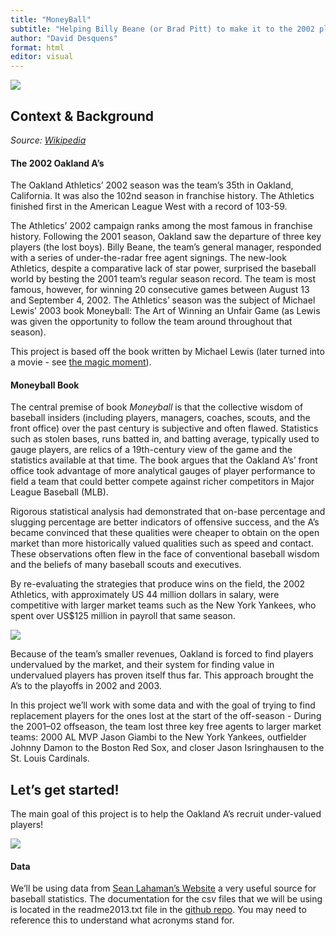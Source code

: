```yaml
---
title: "MoneyBall"
subtitle: "Helping Billy Beane (or Brad Pitt) to make it to the 2002 playoffs with the Oakland A's"
author: "David Desquens"
format: html
editor: visual
---
```


![](moneyball_title.jpg){fig-align="left"}

## Context & Background

*Source: [Wikipedia](https://en.wikipedia.org/wiki/Moneyball)*

#### **The 2002 Oakland A's**

The Oakland Athletics' 2002 season was the team's 35th in Oakland, California. It was also the 102nd season in franchise history. The Athletics finished first in the American League West with a record of 103-59.

The Athletics' 2002 campaign ranks among the most famous in franchise history. Following the 2001 season, Oakland saw the departure of three key players (the lost boys). Billy Beane, the team's general manager, responded with a series of under-the-radar free agent signings. The new-look Athletics, despite a comparative lack of star power, surprised the baseball world by besting the 2001 team's regular season record. The team is most famous, however, for winning 20 consecutive games between August 13 and September 4, 2002. The Athletics' season was the subject of Michael Lewis' 2003 book Moneyball: The Art of Winning an Unfair Game (as Lewis was given the opportunity to follow the team around throughout that season).

This project is based off the book written by Michael Lewis (later turned into a movie - see [the magic moment](https://youtu.be/yGf6LNWY9AI?si=zsLayKwV5YBw-Jqm)).

#### **Moneyball Book**

The central premise of book *Moneyball* is that the collective wisdom of baseball insiders (including players, managers, coaches, scouts, and the front office) over the past century is subjective and often flawed. Statistics such as stolen bases, runs batted in, and batting average, typically used to gauge players, are relics of a 19th-century view of the game and the statistics available at that time. The book argues that the Oakland A's' front office took advantage of more analytical gauges of player performance to field a team that could better compete against richer competitors in Major League Baseball (MLB).

Rigorous statistical analysis had demonstrated that on-base percentage and slugging percentage are better indicators of offensive success, and the A's became convinced that these qualities were cheaper to obtain on the open market than more historically valued qualities such as speed and contact. These observations often flew in the face of conventional baseball wisdom and the beliefs of many baseball scouts and executives.

By re-evaluating the strategies that produce wins on the field, the 2002 Athletics, with approximately US 44 million dollars in salary, were competitive with larger market teams such as the New York Yankees, who spent over US\$125 million in payroll that same season.

![](salary.png){fig-align="center"}

Because of the team's smaller revenues, Oakland is forced to find players undervalued by the market, and their system for finding value in undervalued players has proven itself thus far. This approach brought the A's to the playoffs in 2002 and 2003.

In this project we'll work with some data and with the goal of trying to find replacement players for the ones lost at the start of the off-season - During the 2001--02 offseason, the team lost three key free agents to larger market teams: 2000 AL MVP Jason Giambi to the New York Yankees, outfielder Johnny Damon to the Boston Red Sox, and closer Jason Isringhausen to the St. Louis Cardinals.

## Let's get started!

The main goal of this project is to help the Oakland A's recruit under-valued players!

![](Moneyball.jpg){fig-align="center"}

#### **Data**

We'll be using data from [Sean Lahaman's Website](http://www.seanlahman.com) a very useful source for baseball statistics. The documentation for the csv files that we will be using is located in the readme2013.txt file in the [github repo](https://github.com/ddesquens/ddesquens.github.io). You may need to reference this to understand what acronyms stand for.

